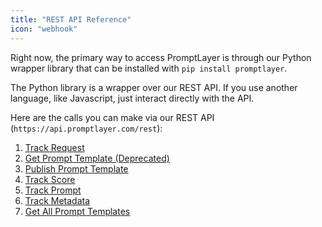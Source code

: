```yaml
---
title: "REST API Reference"
icon: "webhook"
---
```


Right now, the primary way to access PromptLayer is through our Python wrapper library that can be installed with `pip install promptlayer`.

The Python library is a wrapper over our REST API. If you use another language, like Javascript, just interact directly with the API.

Here are the calls you can make via our REST API (`https://api.promptlayer.com/rest`):

1. [Track Request](/reference/track-request)
2. [Get Prompt Template (Deprecated)](/reference/get-prompt-template)
3. [Publish Prompt Template](/reference/publish-prompt-template)
4. [Track Score](/reference/track-score)
5. [Track Prompt](/reference/track-prompt)
6. [Track Metadata](/reference/track-metadata)
7. [Get All Prompt Templates](/reference/get-prompts)

